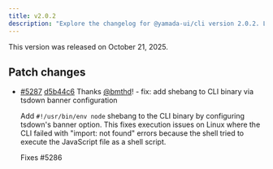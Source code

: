 ```yaml
---
title: v2.0.2
description: "Explore the changelog for @yamada-ui/cli version 2.0.2. Learn about the features, bug fixes, and improvements."
---
```


This version was released on October 21, 2025.

## Patch changes

- [#5287](https://github.com/yamada-ui/yamada-ui/pull/5287) [d5b44c6](https://github.com/yamada-ui/yamada-ui/commit/d5b44c64416bf2628dd6af71c48ab309856fa608) Thanks [@bmthd](https://github.com/bmthd)! - fix: add shebang to CLI binary via tsdown banner configuration

  Add `#!/usr/bin/env node` shebang to the CLI binary by configuring tsdown's banner option.
  This fixes execution issues on Linux where the CLI failed with "import: not found" errors
  because the shell tried to execute the JavaScript file as a shell script.

  Fixes #5286
